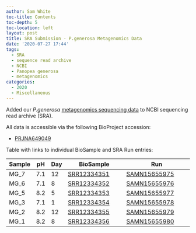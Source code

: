```yaml
---
author: Sam White
toc-title: Contents
toc-depth: 5
toc-location: left
layout: post
title: SRA Submission - P.generosa Metagenomics Data
date: '2020-07-27 17:44'
tags:
  - SRA
  - sequence read archive
  - NCBI
  - Panopea generosa
  - metagenomics
categories:
  - 2020
  - Miscellaneous
---
```

Added our _P.generosa_ [metagenomics sequencing data ](https://robertslab.github.io/sams-notebook/posts/2018/2018-08-09-data-received-geoduck-metagenome-hiseqx-data/) to NCBI sequencing read archive (SRA).

All data is accessible via the following BioProject accession:

- [PRJNA649049](https://www.ncbi.nlm.nih.gov/bioproject/PRJNA649049)

Table with links to individual BioSample and SRA Run entries:

| Sample | pH  | Day | BioSample                                                         | Run                                                                         |
|--------|-----|-----|-------------------------------------------------------------------|-----------------------------------------------------------------------------|
| MG_7   | 7.1 | 12  | [SRR12334351](https://www.ncbi.nlm.nih.gov/biosample/SRR12334351) | [SAMN15655975](https://trace.ncbi.nlm.nih.gov/Traces/sra/?run=SAMN15655975) |
| MG_6   | 7.1 | 8   | [SRR12334352](https://www.ncbi.nlm.nih.gov/biosample/SRR12334352) | [SAMN15655976](https://trace.ncbi.nlm.nih.gov/Traces/sra/?run=SAMN15655976) |
| MG_5   | 8.2 | 5   | [SRR12334353](https://www.ncbi.nlm.nih.gov/biosample/SRR12334353) | [SAMN15655977](https://trace.ncbi.nlm.nih.gov/Traces/sra/?run=SAMN15655977) |
| MG_3   | 7.1 | 1   | [SRR12334354](https://www.ncbi.nlm.nih.gov/biosample/SRR12334354) | [SAMN15655978](https://trace.ncbi.nlm.nih.gov/Traces/sra/?run=SAMN15655978) |
| MG_2   | 8.2 | 12  | [SRR12334355](https://www.ncbi.nlm.nih.gov/biosample/SRR12334355) | [SAMN15655979](https://trace.ncbi.nlm.nih.gov/Traces/sra/?run=SAMN15655979) |
| MG_1   | 8.2 | 8   | [SRR12334356](https://www.ncbi.nlm.nih.gov/biosample/SRR12334356) | [SAMN15655980](https://trace.ncbi.nlm.nih.gov/Traces/sra/?run=SAMN15655980) |
